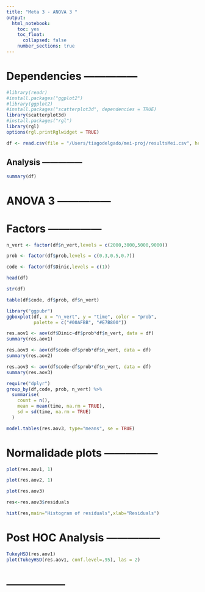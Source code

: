 ```yaml
---
title: "Meta 3 - ANOVA 3 "
output: 
  html_notebook: 
    toc: yes
    toc_float:
      collapsed: false
    number_sections: true
---
```


# Dependencies ---------------

```r
#library(readr)
#install.packages("ggplot2")
#library(ggplot2)
#install.packages("scatterplot3d", dependencies = TRUE)
library(scatterplot3d)
#install.packages("rgl")
library(rgl)
options(rgl.printRglwidget = TRUE)
```

```r
df <- read.csv(file = "/Users/tiagodelgado/mei-proj/resultsMei.csv", header=TRUE)
```

## Analysis ---------------

```r
summary(df)
```

# ANOVA 3 ---------------

# Factors ---------------

```r
n_vert <- factor(df$n_vert,levels = c(2000,3000,5000,9000))

prob <- factor(df$prob,levels = c(0.3,0.5,0.7))

code <- factor(df$Dinic,levels = c(1))

head(df)

str(df)

table(df$code, df$prob, df$n_vert)

library("ggpubr")
ggboxplot(df, x = "n_vert", y = "time", color = "prob",
          palette = c("#00AFBB", "#E7B800"))
```


```r
res.aov1 <- aov(df$Dinic~df$prob*df$n_vert, data = df)
summary(res.aov1)

res.aov3 <- aov(df$code~df$prob*df$n_vert, data = df)
summary(res.aov2)

res.aov3 <- aov(df$code~df$prob*df$n_vert, data = df)
summary(res.aov3)
```


```r
require("dplyr")
group_by(df,code, prob, n_vert) %>%
  summarise(
    count = n(),
    mean = mean(time, na.rm = TRUE),
    sd = sd(time, na.rm = TRUE)
  )

model.tables(res.aov3, type="means", se = TRUE)

```

# Normalidade plots ---------------

```r

plot(res.aov1, 1)

plot(res.aov2, 1)

plot(res.aov3)

res<-res.aov3$residuals

hist(res,main="Histogram of residuals",xlab="Residuals")

```

# Post HOC Analysis ---------------

```r
TukeyHSD(res.aov1)
plot(TukeyHSD(res.aov1, conf.level=.95), las = 2)
```

# -----------------